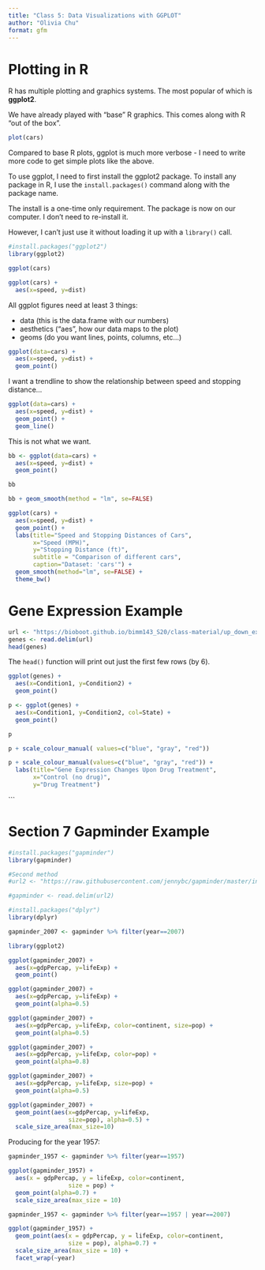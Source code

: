 ```yaml
---
title: "Class 5: Data Visualizations with GGPLOT"
author: "Olivia Chu"
format: gfm
---
```


# Plotting in R

R has multiple plotting and graphics systems. The most popular of which is **ggplot2**.

We have already played with "base" R graphics. This comes along with R "out of the box".

```r
plot(cars)
```

Compared to base R plots, ggplot is much more verbose - I need to write more code to get simple plots like the above.

To use ggplot, I need to first install the ggplot2 package. To install any package in R, I use the `install.packages()` command along with the package name.

The install is a one-time only requirement. The package is now on our computer. I don't need to re-install it.

However, I can't just use it without loading it up with a `library()` call.

```r
#install.packages("ggplot2")
library(ggplot2)
```

```r
ggplot(cars)
```

```r
ggplot(cars) +
  aes(x=speed, y=dist)
```

All ggplot figures need at least 3 things:

-   data (this is the data.frame with our numbers)
-   aesthetics ("aes", how our data maps to the plot)
-   geoms (do you want lines, points, columns, etc...)

```r
ggplot(data=cars) +
  aes(x=speed, y=dist) +
  geom_point()
```

I want a trendline to show the relationship between speed and stopping distance...

```r
ggplot(data=cars) +
  aes(x=speed, y=dist) +
  geom_point() +
  geom_line()
```

This is not what we want.

```r
bb <- ggplot(data=cars) +
  aes(x=speed, y=dist) +
  geom_point()

bb
```

```r
bb + geom_smooth(method = "lm", se=FALSE)
```

```r
ggplot(cars) + 
  aes(x=speed, y=dist) +
  geom_point() +
  labs(title="Speed and Stopping Distances of Cars",
       x="Speed (MPH)", 
       y="Stopping Distance (ft)",
       subtitle = "Comparison of different cars",
       caption="Dataset: 'cars'") +
  geom_smooth(method="lm", se=FALSE) +
  theme_bw()
```

# Gene Expression Example

```r
url <- "https://bioboot.github.io/bimm143_S20/class-material/up_down_expression.txt"
genes <- read.delim(url)
head(genes)
```

The `head()` function will print out just the first few rows (by 6).

```r
ggplot(genes) +
  aes(x=Condition1, y=Condition2) +
  geom_point()
```

```r
p <- ggplot(genes) +
  aes(x=Condition1, y=Condition2, col=State) +
  geom_point()

p
```

```r
p + scale_colour_manual( values=c("blue", "gray", "red"))
```

```r
p + scale_colour_manual(values=c("blue", "gray", "red")) +
  labs(title="Gene Expression Changes Upon Drug Treatment", 
       x="Control (no drug)",
       y="Drug Treatment")
```

\`\`\`

# Section 7 Gapminder Example
```r
#install.packages("gapminder")
library(gapminder)

#Second method
#url2 <- "https://raw.githubusercontent.com/jennybc/gapminder/master/inst/extdata/gapminder.tsv"

#gapminder <- read.delim(url2)

#install.packages("dplyr")
library(dplyr)

gapminder_2007 <- gapminder %>% filter(year==2007)
```

```r
library(ggplot2)
```

```r
ggplot(gapminder_2007) +
  aes(x=gdpPercap, y=lifeExp) +
  geom_point()
```

```r
ggplot(gapminder_2007) +
  aes(x=gdpPercap, y=lifeExp) +
  geom_point(alpha=0.5)
```

```r
ggplot(gapminder_2007) +
  aes(x=gdpPercap, y=lifeExp, color=continent, size=pop) +
  geom_point(alpha=0.5)
```

```r
ggplot(gapminder_2007) +
  aes(x=gdpPercap, y=lifeExp, color=pop) +
  geom_point(alpha=0.8)
```

```r
ggplot(gapminder_2007) +
  aes(x=gdpPercap, y=lifeExp, size=pop) +
  geom_point(alpha=0.5)
```

```r
ggplot(gapminder_2007) +
  geom_point(aes(x=gdpPercap, y=lifeExp,
                 size=pop), alpha=0.5) +
  scale_size_area(max_size=10)
```

Producing for the year 1957:
```r
gapminder_1957 <- gapminder %>% filter(year==1957)

ggplot(gapminder_1957) + 
  aes(x = gdpPercap, y = lifeExp, color=continent,
                 size = pop) +
  geom_point(alpha=0.7) + 
  scale_size_area(max_size = 10)
```
```r
gapminder_1957 <- gapminder %>% filter(year==1957 | year==2007)

ggplot(gapminder_1957) + 
  geom_point(aes(x = gdpPercap, y = lifeExp, color=continent,
                 size = pop), alpha=0.7) + 
  scale_size_area(max_size = 10) +
  facet_wrap(~year)
```






